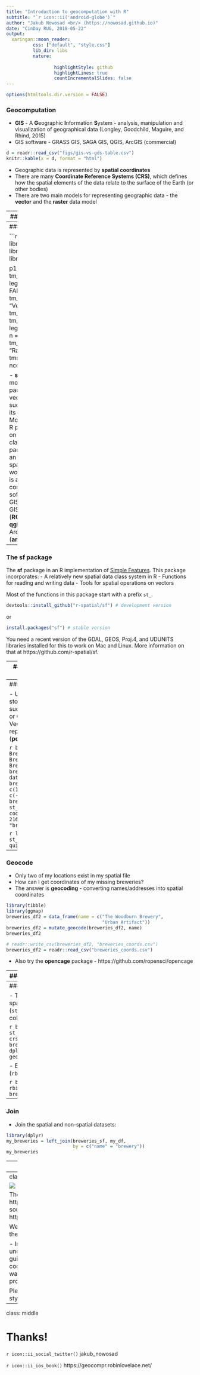 ```yaml
---
title: "Introduction to geocomputation with R"
subtitle: "`r icon::ii('android-globe')`"
author: "Jakub Nowosad <br/> (https://nowosad.github.io)"
date: "CinDay RUG, 2018-05-22"
output:
  xaringan::moon_reader:
          css: ["default", "style.css"]
          lib_dir: libs
          nature:
                  
                  highlightStyle: github
                  highlightLines: true
                  countIncrementalSlides: false
---
```


```r
options(htmltools.dir.version = FALSE)
```

### Geocomputation

- **GIS** - A **G**eographic **I**nformation **S**ystem - analysis, manipulation and visualization of geographical data (Longley, Goodchild, Maguire, and Rhind, 2015)
- GIS software - GRASS GIS, SAGA GIS, QGIS, ArcGIS (commercial)

```r
d = readr::read_csv("figs/gis-vs-gds-table.csv")
knitr::kable(x = d, format = "html")
```

- Geographic data is represented by **spatial coordinates**
- There are many **Coordinate Reference Systems (CRS)**, which defines how the spatial elements of the data relate to the surface of the Earth (or other bodies)
- There are two main models for representing geographic data - the **vector** and the **raster** data model

---
### Spatial R history

- Spatial packages already available in the S language since the 1990s (Bivand and Gebhardt, 2000)
- By 2000, modifications of these became R packages for point pattern analysis, geostatistics, exploratory - spatial data analysis and spatial econometrics
- R-GIS bridges (Bivand, 2000)
- Bivand (2003) proposed a spatial data class system for R which eventually led to the packages **rgdal** (first released in 2003; Bivand, Keitt, and Rowlingson, 2018) and **sp** (first released in 2005; Bivand, Pebesma, and Gomez-Rubio, 2013)
- 2008: *Applied Spatial Data Analysis with R* (Bivand, Pebesma, and Gomez-Rubio, 2013)
- 2010: **raster** package (Hijmans, 2017)
- 2011: **rgeos** package (Bivand and Rundel, 2017)
- 2016-17: **sf** - simple features for R (Pebesma, 2018a)
- 2017-18: **stars** - spatiotemporal tidy arrays for R (Pebesma, 2018b) 

---
### Spatial R

```r
library(raster)
library(sf)
library(spData)
library(tmap)

p1 = tm_shape(lnd) +
        tm_polygons("NAME", legend.show = FALSE) +
        tm_layout(title = "Vector")
p2 = tm_shape(elev) +
        tm_raster("layer", legend.show = FALSE, n = 36)  +
        tm_layout(title = "Raster")
tmap_arrange(p1, p2, ncol = 2)
```

- **sf** and **sp** are the most important R packages to handle vector data; **sf** is a successor of **sp** but its still evolving. Moreover, many other R packages depend on the functions and classes for the **sp** package
- **raster** is an extension of spatial data classes to work with rasters
- It is also easy to connect R with a GIS software - GRASS GIS (**rgrass7**), SAGA GIS (**RSAGA**), QGIS (**RQGIS** and **qgisremote**), and ArcGIS (**arcgisbinding**)


---
### The **sf** package

The **sf** package in an R implementation of [Simple Features](https://en.wikipedia.org/wiki/Simple_Features). This package incorporates:
- A relatively new spatial data class system in R
- Functions for reading and writing data
- Tools for spatial operations on vectors

Most of the functions in this package start with a prefix `st_`.

```r
devtools::install_github("r-spatial/sf") # development version
```

or

```r
install.packages("sf") # stable version
```

You need a recent version of the GDAL, GEOS, Proj.4, and UDUNITS libraries installed for this to work on Mac and Linux. More information on that at https://github.com/r-spatial/sf.

---
### How to put this data on the map?

- I've got some non-spatial data
- How can I **add spatial information to my data**?
- How to visualize my locations on a map?

```r
library(tibble)
library(readr)
breweries = c("Listermann Brewing Company",
              "Rhinegeist Brewery",
              "The Woodburn Brewery",
              "Urban Artifact")
no_beer = c(999, 5155, 3111, 710)
revenue = c(7986, 4651, 5156, 8847)
profit = c(513, 651, 879, 634)

my_df = data_frame(brewery = breweries, no_of_beers = no_beer, 
                   revenue = revenue, profit = profit)
write_csv(my_df, "breweries.csv")
```

```r
library(readr)
my_df = read_csv("breweries.csv")
```

```r
knitr::kable(my_df, format = "html")
```

> Note: All the data presented here (except the names) are artificial!

---
### Spatial data

- Usually, spatial files are stored in special data formats, such as ESRI Shapefile (.shp) or **GeoPackage (.gpkg)**
- Vector data can be represented by areas (**polygons**), **lines**, or **points**

```r
breweries = c("Listermann Brewing Company",
              "Rhinegeist Brewery",
              "The Woodburn Brewery",
              "Urban Artifact")
breweries_df1 = data_frame(name = breweries[1:2],
                    x = c(1331125, 1327662), 
                    y = c(-525580, -529531.6))
breweries_sf1 = st_as_sf(breweries_df1, coords = c("x", "y"), crs = 2163)
st_write(breweries_sf1, "breweries_sf1.gpkg")
```

```r
library(sf)
breweries_sf1 = st_read("breweries_sf1.gpkg", quiet = TRUE)
breweries_sf1
```

---
### Geocode

- Only two of my locations exist in my spatial file
- How can I get coordinates of my missing breweries? 
- The answer is **geocoding** - converting names/addresses into spatial coordinates

```r
library(tibble)
library(ggmap)
breweries_df2 = data_frame(name = c("The Woodburn Brewery",
                                    "Urban Artifact"))
breweries_df2 = mutate_geocode(breweries_df2, name)
breweries_df2
```

```r
# readr::write_csv(breweries_df2, "breweries_coords.csv")
breweries_df2 = readr::read_csv("breweries_coords.csv")
```


- Also try the **opencage** package - https://github.com/ropensci/opencage 


---
### Convert to spatial object

```r
breweries_df2
breweries_sf2 = st_as_sf(breweries_df2,
                         coords = c("lon", "lat"), crs = 4326)
breweries_sf2
```

---
### Unify and combine

- Transform to the same spatial projection (`st_transform`) and unify the columns names (`rename`):

```r
breweries_sf1 = st_transform(breweries_sf1,
                             crs = st_crs(breweries_sf2))
breweries_sf1 = dplyr::rename(breweries_sf1, geometry = geom)
```

- Bind the spatial datasets (`rbind`):

```r
breweries_sf = rbind(breweries_sf1, breweries_sf2)
breweries_sf
```

---
### Join

- Join the spatial and non-spatial datasets:

```r
library(dplyr)
my_breweries = left_join(breweries_sf, my_df, 
                         by = c("name" = "brewery"))
my_breweries
```

---
### Plot

- There are several ways to visualize spatial data in R - as a static map (*plot()*, **ggplot2**, **tmap**) and interactive one (**leaflet**, **mapview**, **tmap**)

```r
library(mapview)
mapview(my_breweries)
```

---
class: middle

![](figs/geocompr.png)

The online version of the book is at http://geocompr.robinlovelace.net/ and its source code at https://github.com/robinlovelace/geocompr.

We encourage contributions on any part of the book, including:

- Improvements to the text, e.g. clarifying unclear sentences, fixing typos (see guidance from [Yihui Xie](https://yihui.name/en/2013/06/fix-typo-in-documentation/))
- Changes to the code, e.g. to do things in a more efficient way
- Suggestions on content (see the projects [issue tracker](https://github.com/Robinlovelace/geocompr/issues)

Please see [our-style.md](https://github.com/Robinlovelace/geocompr/blob/master/our-style.md) for the book's style.

---
class: middle

# Thanks!

`r icon::ii_social_twitter()` jakub_nowosad

`r icon::ii_ios_book()` https://geocompr.robinlovelace.net/
